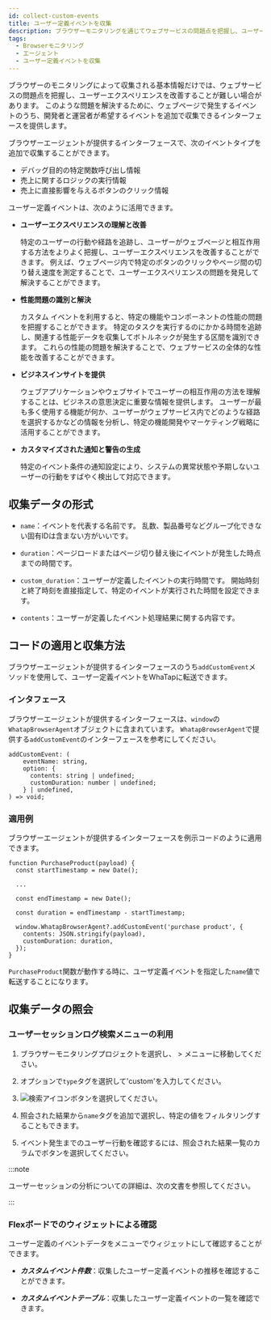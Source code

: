 ```yaml
---
id: collect-custom-events
title: ユーザー定義イベントを収集
description: ブラウザーモニタリングを通じてウェブサービスの問題点を把握し、ユーザーエクスペリエンスを改善するために、ウェブページで発生するイベントのうち、開発者と運営者が希望するイベントを追加で収集できるインターフェースを提供します。
tags:
  - Browserモニタリング
  - エージェント
  - ユーザー定義イベントを収集
---
```


ブラウザーのモニタリングによって収集される基本情報だけでは、ウェブサービスの問題点を把握し、ユーザーエクスペリエンスを改善することが難しい場合があります。 このような問題を解決するために、ウェブページで発生するイベントのうち、開発者と運営者が希望するイベントを追加で収集できるインターフェースを提供します。

ブラウザーエージェントが提供するインターフェースで、次のイベントタイプを追加で収集することができます。

- デバッグ目的の特定関数呼び出し情報
- 売上に関するロジックの実行情報
- 売上に直接影響を与えるボタンのクリック情報

ユーザー定義イベントは、次のように活用できます。

- **ユーザーエクスペリエンスの理解と改善**

  特定のユーザーの行動や経路を追跡し、ユーザーがウェブページと相互作用する方法をよりよく把握し、ユーザーエクスペリエンスを改善することができます。 例えば、ウェブページ内で特定のボタンのクリックやページ間の切り替え速度を測定することで、ユーザーエクスペリエンスの問題を発見して解決することができます。

- **性能問題の識別と解決**

  カスタム イベントを利用すると、特定の機能やコンポーネントの性能の問題を把握することができます。 特定のタスクを実行するのにかかる時間を追跡し、関連する性能データを収集してボトルネックが発生する区間を識別できます。 これらの性能の問題を解決することで、ウェブサービスの全体的な性能を改善することができます。

- **ビジネスインサイトを提供**

  ウェブアプリケーションやウェブサイトでユーザーの相互作用の方法を理解することは、ビジネスの意思決定に重要な情報を提供します。 ユーザーが最も多く使用する機能が何か、ユーザーがウェブサービス内でどのような経路を選択するかなどの情報を分析し、特定の機能開発やマーケティング戦略に活用することができます。

- **カスタマイズされた通知と警告の生成**

  特定のイベント条件の通知設定により、システムの異常状態や予期しないユーザーの行動をすばやく検出して対応できます。

## 収集データの形式

- `name`：イベントを代表する名前です。 乱数、製品番号などグループ化できない固有IDは含まない方がいいです。

- `duration`：ページロードまたはページ切り替え後にイベントが発生した時点までの時間です。

- `custom_duration`：ユーザーが定義したイベントの実行時間です。 開始時刻と終了時刻を直接指定して、特定のイベントが実行された時間を設定できます。

- `contents`：ユーザーが定義したイベント処理結果に関する内容です。

## コードの適用と収集方法

ブラウザーエージェントが提供するインターフェースのうち`addCustomEvent`メソッドを使用して、ユーザー定義イベントをWhaTapに転送できます。

### インタフェース

ブラウザーエージェントが提供するインターフェースは、`window`の`WhatapBrowserAgent`オブジェクトに含まれています。 `WhatapBrowserAgent`で提供する`addCustomEvent`のインターフェースを参考にしてください。

```tsx title='Typescript'
addCustomEvent: (
    eventName: string,
    option: {
      contents: string | undefined;
      customDuration: number | undefined;
    } | undefined,
) => void;
```

### 適用例

ブラウザーエージェントが提供するインターフェースを例示コードのように適用できます。

```tsx title='Typescript'
function PurchaseProduct(payload) {
  const startTimestamp = new Date();

  ...

  const endTimestamp = new Date();

  const duration = endTimestamp - startTimestamp;

  window.WhatapBrowserAgent?.addCustomEvent('purchase product', {
    contents: JSON.stringify(payload),
    customDuration: duration,
  });
}
```

`PurchaseProduct`関数が動作する時に、ユーザ定義イベントを指定した`name`値で転送することになります。

## 収集データの照会

### ユーザーセッションログ検索メニューの利用

1. ブラウザーモニタリングプロジェクトを選択し、<Cmdname sid="side_analysis" className="uitext" /> > <Cmdname sid="side_userSessionEventSearch" className="uitext" />メニューに移動してください。

2. <Cmdname sid="filter" className="uitext" />オプションで<code>type</code>タグを選択して'custom'を入力してください。

   <ImgLang img='collect-custom-events-example01.png' desc='フィルタ検索' />

3. ![検索アイコン](/img/ico-btn-search.png)ボタンを選択してください。

4. 照会された結果から`name`タグを追加で選択し、特定の値をフィルタリングすることもできます。

   <ImgLang img='collect-custom-events-example02.png' desc='フィルタ検索' />

5. イベント発生までのユーザー行動を確認するには、照会された結果一覧の<Cmdname sid="TTL07736" className="uitext" />カラムで<Cmdname sid="analysis" className="uitext" />ボタンを選択してください。

   <ImgLang img='collect-custom-events-example03.png' desc='ユーザーセッション分析' />

:::note

ユーザーセッションの分析についての詳細は、次の文書を参照してください。

:::

### Flexボードでのウィジェットによる確認

ユーザー定義のイベントデータを<Cmdname sid="side_flexboard" className="uitext" />メニューでウィジェットにして確認することができます。

<ImgLang img='browser-flexboard-custom-event-widget.png' desc='カスタムイベントウィジェット' />

- **_カスタムイベント件数_**：収集したユーザー定義イベントの推移を確認することができます。

- **_カスタムイベントテーブル_**：収集したユーザー定義イベントの一覧を確認できます。
